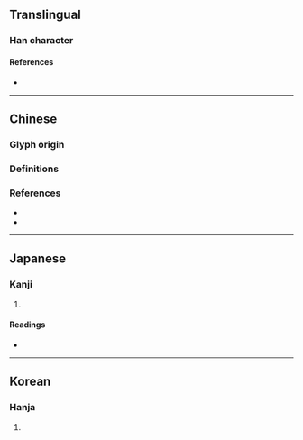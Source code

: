 {{character info/new}}
{{also|仿}}
==Translingual==

===Han character===
{{Han char|rn=9|rad=人|as=08|sn=10|four=28240|canj=OYSK|ids=⿰亻放}}

====References====
* {{Han ref|kx=0108.140|dkj=00785|dj=0231.040|hdz=10183.020|uh=5023|ud=20515|bh=ADC0|bd=44480}}

----

==Chinese==

===Glyph origin===
{{Han etym}}

===Definitions===
{{zh-see|仿|v}}

===References===
* {{R:twedu|A00088-004-2}}
* {{R:twedu|A00171}}

----

==Japanese==

===Kanji===
{{ja-kanji|grade=c|rs=人08}}

# {{defn|lang=ja|sort=人08}}

====Readings====
* {{ja-readings|on=[[ほう]] (hō)|kun=[[ならう]] (narau)}}

----

==Korean==

===Hanja===
{{ko-hanja|hangeul=방|rv=bang|mr=pang}}

# {{defn|lang=ko|sort=人08}}